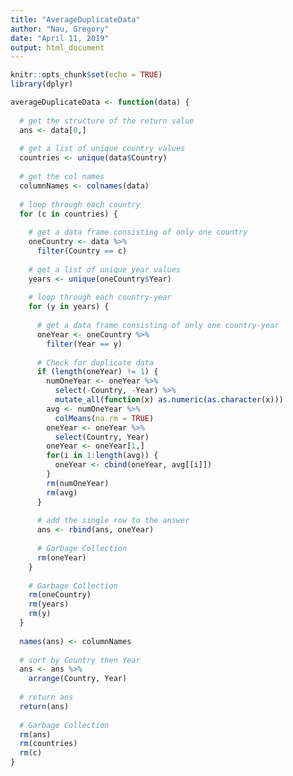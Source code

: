 ---
title: "AverageDuplicateData"
author: "Nau, Gregory"
date: "April 11, 2019"
output: html_document
---

```{r setup, include=FALSE}
knitr::opts_chunk$set(echo = TRUE)
library(dplyr)
```

```{r AverageDuplicateData}
averageDuplicateData <- function(data) {
  
  # get the structure of the return value
  ans <- data[0,]
  
  # get a list of unique country values
  countries <- unique(data$Country)
  
  # get the col names
  columnNames <- colnames(data)
  
  # loop through each country
  for (c in countries) {
    
    # get a data frame consisting of only one country
    oneCountry <- data %>%
      filter(Country == c)
    
    # get a list of unique year values
    years <- unique(oneCountry$Year)
    
    # loop through each country-year
    for (y in years) {
      
      # get a data frame consisting of only one country-year
      oneYear <- oneCountry %>%
        filter(Year == y)
      
      # Check for duplicate data
      if (length(oneYear) != 1) {
        numOneYear <- oneYear %>%
          select(-Country, -Year) %>%
          mutate_all(function(x) as.numeric(as.character(x)))
        avg <- numOneYear %>%
          colMeans(na.rm = TRUE)
        oneYear <- oneYear %>%
          select(Country, Year)
        oneYear <- oneYear[1,]
        for(i in 1:length(avg)) {
          oneYear <- cbind(oneYear, avg[[i]])
        }
        rm(numOneYear)
        rm(avg)
      }
      
      # add the single row to the answer
      ans <- rbind(ans, oneYear)
      
      # Garbage Collection
      rm(oneYear)
    }
    
    # Garbage Collection
    rm(oneCountry)
    rm(years)
    rm(y)
  }
  
  names(ans) <- columnNames
  
  # sort by Country then Year
  ans <- ans %>%
    arrange(Country, Year)
  
  # return ans
  return(ans)
  
  # Garbage Collection
  rm(ans)
  rm(countries)
  rm(c)
}
```